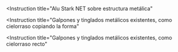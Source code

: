 <Instruction
  title="Alu Stark NET sobre estructura metálica"
>
  <Step
    text="Se presenta el rollo en el mismo sentido que las chapas de la cubierta. Se coloca el segundo rollo paralelo al primero superponiendo los solapes para hacer la unión por termosoldado."
    image="/images/instructions/alu-stark-net/step-1.jpg"
  />
  <Step
    text="Se puede termosoldar rollo a rollo sobre la estructura o unir varios rollos en el piso y luego colocarlos, ahorrando tiempo de instalación."
    image="/images/instructions/alu-stark-net/step-2.jpg"
  />
  <Step
    text="La membrana se fija conjuntamente con la chapa, con tornillos autoperforantes o ganchos. Gracias a la memoria elástica del material la espuma se cierra en el punto de fijación impidiendo el pasaje de agua o vapor."
    image="/images/instructions/alu-stark-net/step-3.jpg"
  />
  <Step
    text="Se continúa con el ciclo hasta completar la totalidad de la cubierta. También se puede aislar tabiques y paredes con la membrana."
    image="/images/instructions/alu-stark-net/step-4.jpg"
  />
  <Step
    text="Para zonas cálidas o para mejorar el rendimiento de nuestros aislantes, se puede colocar un perfil separador entre la chapa y el aislante, como indica el detalle constructivo."
    image="/images/instructions/alu-stark-net/step-5.jpg"
  />
</Instruction>
<Instruction
  title="Galpones y tinglados metálicos existentes, como cielorraso copiando la forma"
>
  <Step
    text="Replantear y ejecutar bajo la estructura del techo un entramado de sostén."
    image="/images/instructions/galpones-y-tinglados-metalicos-existentes-como-cielorraso-copiando-la-forma/step-1.jpg"
  />
  <Step
    text="Se tensan los alambres o cables de sostén, dispuestos paralelamente y separados de 60 a 80cm entre sí. Los mismos se fijan en los muros opuestos del galpón (en un solo sentido) por medio de tensores. Los alambres se colocan acompañando la forma del techo."
    image="/images/instructions/galpones-y-tinglados-metalicos-existentes-como-cielorraso-copiando-la-forma/step-2.jpg"
  />
  <Step
    text="Se coloca la membrana pasándola alternativamente por encima y por debajo de los alambres."
    image="/images/instructions/galpones-y-tinglados-metalicos-existentes-como-cielorraso-copiando-la-forma/step-3.jpg"
  />
  <Step
    text="A continuación se instalan del mismo modo los rollos subsiguientes ejecutando la unión preferentemente por termosoldado. Tense la membrana y fíjela a los muros laterales del galpón."
    image="/images/instructions/galpones-y-tinglados-metalicos-existentes-como-cielorraso-copiando-la-forma/step-4.jpg"
  />
  <Step
    text="Es obligatorio para el uso de chapa U 45, T 101 o chapa plana similar, en las Zonas Bioclimáticas I, II y III (Argentina) y países Sub -Tropicales y Tropicales, el uso de perfil rectangular de 25x50 mm o un listón de madera de 2” x 1” para garantizar la vida útil del material."
    image="/images/instructions/galpones-y-tinglados-metalicos-existentes-como-cielorraso-copiando-la-forma/step-5.jpg"
  />
</Instruction>
<Instruction
  title="Galpones y tinglados metálicos existentes, como cielorraso recto"
>
  <Step
    text="Replantear y ejecutar bajo la estructura del techo un entramado de sostén."
    image="/images/instructions/galpones-y-tinglados-metalicos-existentes-como-cielorraso-recto/step-1.jpg"
  />
  <Step
    text="Se tensan los alambres o cables de sostén, dispuestos paralelamente y separados de 60 a 80cm entre sí. Los mismos se fijan en los muros opuestos del galpón (en un solo sentido) por medio de tensores. Los alambres se colocan acompañando la forma del techo."
    image="/images/instructions/galpones-y-tinglados-metalicos-existentes-como-cielorraso-recto/step-2.jpg"
  />
  <Step
    text="Se coloca la membrana pasándola alternativamente por encima y por debajo de los alambres. Se instalan del mismo modo los rollos subsiguientes ejecutando la unión preferentemente por termosoldado. Tense la membrana y fíjela a los muros laterales del galpón."
    image="/images/instructions/galpones-y-tinglados-metalicos-existentes-como-cielorraso-recto/step-3.jpg"
  />
  <Step
    text="Es obligatorio para el uso de chapa U 45, T 101 o chapa plana similar, en las Zonas Bioclimáticas I, II y III (Argentina) y países Sub -Tropicales y Tropicales, el uso de perfil rectangular de 25x50 mm o un listón de madera de 2” x 1” para garantizar la vida útil del material."
    image="/images/instructions/galpones-y-tinglados-metalicos-existentes-como-cielorraso-recto/step-4.jpg"
  />
</Instruction>